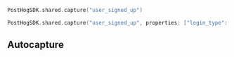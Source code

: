 
<Intro />

```swift
PostHogSDK.shared.capture("user_signed_up")
```

<NamingTip />

<SettingProperties />

```swift
PostHogSDK.shared.capture("user_signed_up", properties: ["login_type": "email"], userProperties: ["is_free_trial": true])
```

## Autocapture

<IOSAutocapture />
